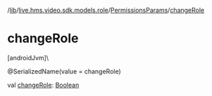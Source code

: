 /[lib](/api-reference/android/v2/home/content)/[live.hms.video.sdk.models.role](../index)/[PermissionsParams](index)/[changeRole](change-role)

# changeRole

[androidJvm]\

@SerializedName(value = changeRole)

val [changeRole](change-role): [Boolean](https://kotlinlang.org/api/latest/jvm/stdlib/kotlin/-boolean/index.html)
